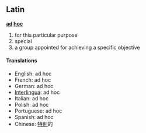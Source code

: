 == Latin ==
<!-- == [[phrase]] == "phrase" is not a part of speech, is it an adjective or perhaps an adverb? -->
'''[[ad]] [[hoc]]'''

# for this particular purpose
# special
# a group appointed for achieving a specific objective

==== Translations ====
*English: ad hoc
*French: ad hoc 
*German: ad hoc 
*[[Interlingua]]: ad hoc 
*Italian: ad hoc 
*Polish: ad hoc
*Portuguese: ad hoc
*Spanish: ad hoc
*Chinese: [[特别]]的